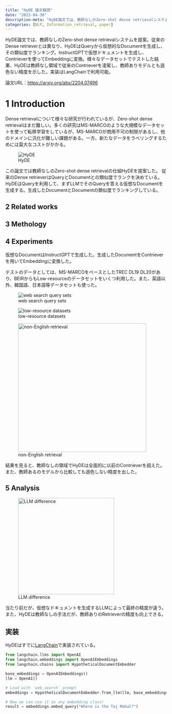 ```yaml
---
title: "HyDE 論文解読"
date: "2023-04-30"
description-meta: "HyDE論文では、教師なしのZero-shot dense retrievalシステムを提案。従来のDense retrieverとは異なり、HyDEはQueryから仮想的なDocumentを生成し、その類似度でランキング。InstructGPTで仮想ドキュメントを生成し、Contrieverを使ってEmbeddingに変換。様々なデータセットでテストした結果、HyDEは教師なし領域で従来のContrieverを凌駕し、教師ありモデルとも遜色ない精度を示した。実装はLangChainで利用可能。"
categories: [NLP, Information_retrieval, paper]
---
```


HyDE論文では、教師なしのZero-shot dense retrievalシステムを提案。従来のDense retrieverとは異なり、HyDEはQueryから仮想的なDocumentを生成し、その類似度でランキング。InstructGPTで仮想ドキュメントを生成し、Contrieverを使ってEmbeddingに変換。様々なデータセットでテストした結果、HyDEは教師なし領域で従来のContrieverを凌駕し、教師ありモデルとも遜色ない精度を示した。実装はLangChainで利用可能。

論文URL：<https://arxiv.org/abs/2204.07496>

# 1 Introduction

Dense retrievalについて様々な研究が行われているが、Zero-shot dense retrievalはまだ難しい。多くの研究はMS-MARCOのような大規模なデータセットを使って転移学習をしているが、MS-MARCOが商用不可の制限があるし、他のドメインに汎化が難しい課題がある。一方、新たなデータをラベリングするためには莫大なコストがかかる。

![HyDE](images/paste-1.png){fig-alt="HyDE"}

この論文では教師なしのZero-shot dense retrievalの仕組HyDEを提案した。 従来のDense retrieverはQueryとDocumentとの類似度でランクを決めている。HyDEはQueryを利用して、まずLLMでそのQueryを答える仮想なDocumentを生成する。生成したDocumentとDocumentの類似度でランキングしている。

## 2 Related works

## 3 Methology

## 4 Experiments

仮想なDocumentはInstructGPTで生成した。生成したDocumentをContrieverを用いてEmbeddingに変換した。

テストのデータとしては、MS-MARCOをベースとしたTREC DL19 DL20があり、BEIRからもLow-resourceのデータセットをいくつ利用した。また、英語以外、韓国語、日本語等データセットも使った。

![web search query sets](images/paste-2.png)

![low-resource datasets](images/paste-4.png)

![non-English retrieval](images/paste-5.png){width="400"}

結果を見ると、教師なしの領域でHyDEは全面的に以前のContrieverを超えた。また、教師あるのモデルから比較しても遜色しない精度を出した。

## 5 Analysis

![LLM difference](images/paste-6.png){fig-alt="LLM difference" width="300"}

当たり前だが、仮想なドキュメントを生成するLLMによって最終の精度が違う。また、HyDEは教師なしの手法だが、教師ありのRetrieverの精度も向上できる。

## 実装

HyDEはすでに[LangChain](https://python.langchain.com/en/latest/modules/chains/index_examples/hyde.html)で実装されている。

``` python
from langchain.llms import OpenAI
from langchain.embeddings import OpenAIEmbeddings
from langchain.chains import HypotheticalDocumentEmbedder

base_embeddings = OpenAIEmbeddings()
llm = OpenAI()

# Load with `web_search` prompt
embeddings = HypotheticalDocumentEmbedder.from_llm(llm, base_embeddings, "web_search")

# Now we can use it as any embedding class!
result = embeddings.embed_query("Where is the Taj Mahal?")
```